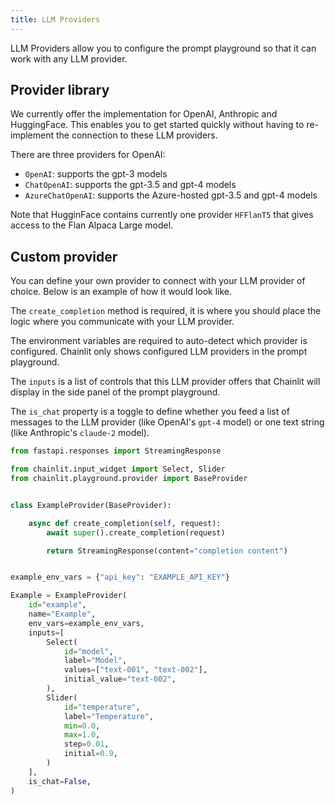 ```yaml
---
title: LLM Providers
---
```


LLM Providers allow you to configure the prompt playground so that it can work with any LLM provider.

## Provider library

We currently offer the implementation for OpenAI, Anthropic and HuggingFace. This enables you to get started quickly without having to re-implement the connection to these LLM providers.

There are three providers for OpenAI:

- `OpenAI`: supports the gpt-3 models
- `ChatOpenAI`: supports the gpt-3.5 and gpt-4 models
- `AzureChatOpenAI`: supports the Azure-hosted gpt-3.5 and gpt-4 models

Note that HugginFace contains currently one provider `HFFlanT5` that gives access to the Flan Alpaca Large model.

## Custom provider

You can define your own provider to connect with your LLM provider of choice. Below is an example of how it would look like.

The `create_completion` method is required, it is where you should place the logic where you communicate with your LLM provider.

The environment variables are required to auto-detect which provider is configured. Chainlit only shows configured LLM providers in the prompt playground.

The `inputs` is a list of controls that this LLM provider offers that Chainlit will display in the side panel of the prompt playground.

The `is_chat` property is a toggle to define whether you feed a list of messages to the LLM provider (like OpenAI's `gpt-4` model) or one text string (like Anthropic's `claude-2` model).


```python
from fastapi.responses import StreamingResponse

from chainlit.input_widget import Select, Slider
from chainlit.playground.provider import BaseProvider


class ExampleProvider(BaseProvider):

    async def create_completion(self, request):
        await super().create_completion(request)

        return StreamingResponse(content="completion content")


example_env_vars = {"api_key": "EXAMPLE_API_KEY"}

Example = ExampleProvider(
    id="example",
    name="Example",
    env_vars=example_env_vars,
    inputs=[
        Select(
            id="model",
            label="Model",
            values=["text-001", "text-002"],
            initial_value="text-002",
        ),
        Slider(
            id="temperature",
            label="Temperature",
            min=0.0,
            max=1.0,
            step=0.01,
            initial=0.9,
        )
    ],
    is_chat=False,
)
```